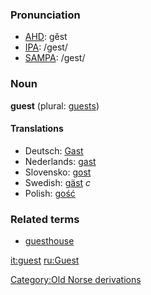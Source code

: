 ===Pronunciation===
*[[w:AHD|AHD]]: gĕst
*[[w:IPA|IPA]]: /gest/
*[[w:SAMPA|SAMPA]]: /gest/

===Noun===
'''guest''' (plural: [[guests]])

====Translations====
*Deutsch: [[Gast]]
*Nederlands: [[gast]]
*Slovensko: [[gost]]
*Swedish: [[gäst]] ''c''
*Polish: [[gość]]

===Related terms===
*[[guesthouse]]

[[it:guest]]
[[ru:Guest]]
[[Category:Old Norse derivations]]